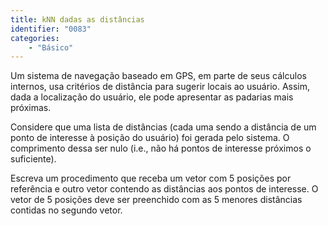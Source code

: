 ```yaml
---
title: kNN dadas as distâncias
identifier: "0083"
categories:
    - "Básico"
---
```


::: {.exercicio .avalia-algoritmo}
Um sistema de navegação baseado em GPS, em parte de seus cálculos internos, usa critérios de distância para sugerir locais ao usuário. Assim, dada a localização do usuário, ele pode apresentar as padarias mais próximas.

Considere que uma lista de distâncias (cada uma sendo a distância de um ponto de interesse à posição do usuário) foi gerada pelo sistema. O comprimento dessa ser nulo (i.e., não há pontos de interesse próximos o suficiente).

Escreva um procedimento que receba um vetor com 5\ posições por referência e outro vetor contendo as distâncias aos pontos de interesse. O vetor de 5\ posições deve ser preenchido com as 5\ menores distâncias contidas no segundo vetor.

<!-- @sol-0083 -->
:::